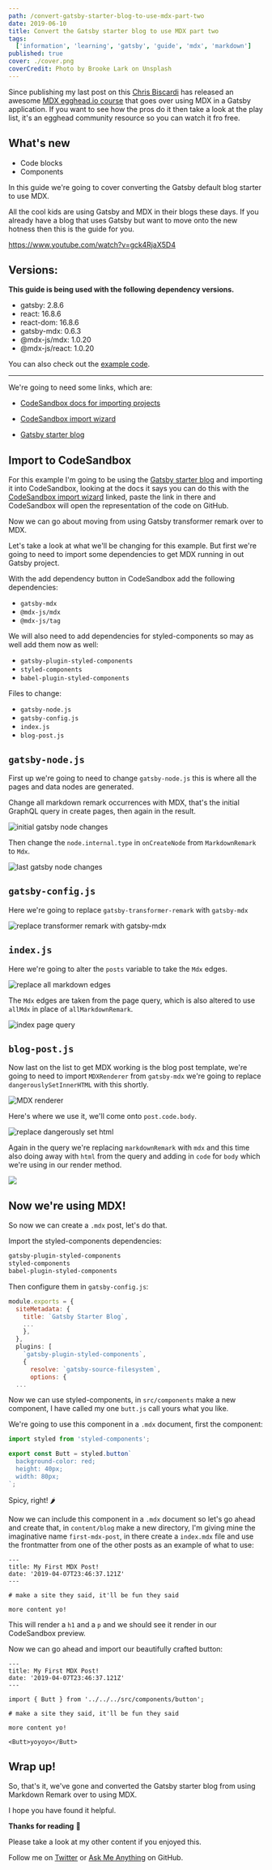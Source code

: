 ```yaml
---
path: /convert-gatsby-starter-blog-to-use-mdx-part-two
date: 2019-06-10
title: Convert the Gatsby starter blog to use MDX part two
tags:
  ['information', 'learning', 'gatsby', 'guide', 'mdx', 'markdown']
published: true
cover: ./cover.png
coverCredit: Photo by Brooke Lark on Unsplash
---
```


Since publishing my last post on this [Chris Biscardi] has released an
awesome [MDX egghead.io course] that goes over using MDX in a Gatsby
application. If you want to see how the pros do it then take a look at
the play list, it's an egghead community resource so you can watch it
fro free.

## What's new

- Code blocks
- Components

In this guide we're going to cover converting the Gatsby default blog
starter to use MDX.

All the cool kids are using Gatsby and MDX in their blogs these days.
If you already have a blog that uses Gatsby but want to move onto the
new hotness then this is the guide for you.

https://www.youtube.com/watch?v=gck4RjaX5D4

## Versions:

**This guide is being used with the following dependency versions.**

- gatsby: 2.8.6
- react: 16.8.6
- react-dom: 16.8.6
- gatsby-mdx: 0.6.3
- @mdx-js/mdx: 1.0.20
- @mdx-js/react: 1.0.20

You can also check out the [example code].

---

We're going to need some links, which are:

- [CodeSandbox docs for importing projects]

- [CodeSandbox import wizard]

- [Gatsby starter blog]

## Import to CodeSandbox

For this example I'm going to be using the [Gatsby starter blog] and
importing it into CodeSandbox, looking at the docs it says you can do
this with the [CodeSandbox import wizard] linked, paste the link in
there and CodeSandbox will open the representation of the code on
GitHub.

Now we can go about moving from using Gatsby transformer remark over
to MDX.

Let's take a look at what we'll be changing for this example. But
first we're going to need to import some dependencies to get MDX
running in out Gatsby project.

With the add dependency button in CodeSandbox add the following
dependencies:

- `gatsby-mdx`
- `@mdx-js/mdx`
- `@mdx-js/tag`

We will also need to add dependencies for styled-components so may as
well add them now as well:

- `gatsby-plugin-styled-components`
- `styled-components`
- `babel-plugin-styled-components`

Files to change:

- `gatsby-node.js`
- `gatsby-config.js`
- `index.js`
- `blog-post.js`

## `gatsby-node.js`

First up we're going to need to change `gatsby-node.js` this is where
all the pages and data nodes are generated.

Change all markdown remark occurrences with MDX, that's the initial
GraphQL query in create pages, then again in the result.

![initial gatsby node changes](./initialGatsbyNode.png)

Then change the `node.internal.type` in `onCreateNode` from
`MarkdownRemark` to `Mdx`.

![last gatsby node changes](./lastGatsbyNode.png)

## `gatsby-config.js`

Here we're going to replace `gatsby-transformer-remark` with
`gatsby-mdx`

![replace transformer remark with gatsby-mdx](./gatsbyConfig.png)

## `index.js`

Here we're going to alter the `posts` variable to take the `Mdx`
edges.

![replace all markdown edges](./indexPageEdges.png)

The `Mdx` edges are taken from the page query, which is also altered
to use `allMdx` in place of `allMarkdownRemark`.

![index page query](./indexPageQuery.png)

## `blog-post.js`

Now last on the list to get MDX working is the blog post template,
we're going to need to import `MDXRenderer` from `gatsby-mdx` we're
going to replace `dangerouslySetInnerHTML` with this shortly.

![MDX renderer](./importMdxRenderer.png)

Here's where we use it, we'll come onto `post.code.body`.

![replace dangerously set html](./replaceDangerHtml.png)

Again in the query we're replacing `markdownRemark` with `mdx` and
this time also doing away with `html` from the query and adding in
`code` for `body` which we're using in our render method.

![](./blogPostQuery.png)

## Now we're using MDX!

So now we can create a `.mdx` post, let's do that.

Import the styled-components dependencies:

```bash
gatsby-plugin-styled-components
styled-components
babel-plugin-styled-components
```

Then configure them in `gatsby-config.js`:

```js
module.exports = {
  siteMetadata: {
    title: `Gatsby Starter Blog`,
    ...
    },
  },
  plugins: [
    `gatsby-plugin-styled-components`,
    {
      resolve: `gatsby-source-filesystem`,
      options: {
  ...
```

Now we can use styled-components, in `src/components` make a new
component, I have called my one `butt.js` call yours what you like.

We're going to use this component in a `.mdx` document, first the
component:

```js
import styled from 'styled-components';

export const Butt = styled.button`
  background-color: red;
  height: 40px;
  width: 80px;
`;
```

Spicy, right! 🌶

Now we can include this component in a `.mdx` document so let's go
ahead and create that, in `content/blog` make a new directory, I'm
giving mine the imaginative name `first-mdx-post`, in there create a
`index.mdx` file and use the frontmatter from one of the other posts
as an example of what to use:

```mdx
---
title: My First MDX Post!
date: '2019-04-07T23:46:37.121Z'
---

# make a site they said, it'll be fun they said

more content yo!
```

This will render a `h1` and a `p` and we should see it render in our
CodeSandbox preview.

Now we can go ahead and import our beautifully crafted button:

```mdx
---
title: My First MDX Post!
date: '2019-04-07T23:46:37.121Z'
---

import { Butt } from '../../../src/components/button';

# make a site they said, it'll be fun they said

more content yo!

<Butt>yoyoyo</Butt>
```

## Wrap up!

So, that's it, we've gone and converted the Gatsby starter blog from
using Markdown Remark over to using MDX.

I hope you have found it helpful.

**Thanks for reading** 🙏

Please take a look at my other content if you enjoyed this.

Follow me on [Twitter] or [Ask Me Anything] on GitHub.

<!-- Links -->

[mdx egghead.io course]:
  https://egghead.io/playlists/building-websites-with-mdx-and-gatsby-161e9529
[twitter]: https://twitter.com/spences10
[ask me anything]: https://github.com/spences10/ama
[example code]: https://codesandbox.io/s/lqp6p647q
[gatsby starter blog]: https://github.com/gatsbyjs/gatsby-starter-blog
[codesandbox import wizard]: https://codesandbox.io/s/github
[codesandbox docs for importing projects]:
  https://codesandbox.io/docs/importing
[chris biscardi]: https://twitter.com/chrisbiscardi
